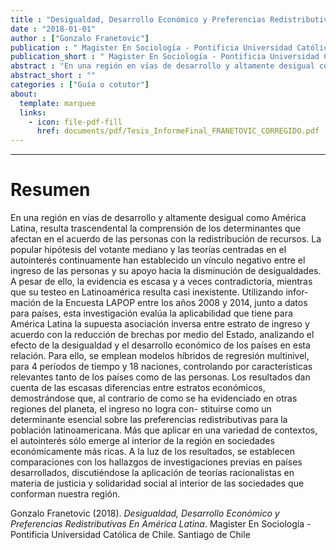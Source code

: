```yaml
---
title : "Desigualdad, Desarrollo Económico y Preferencias Redistributivas En América Latina"
date : "2018-01-01"
author : ["Gonzalo Franetovic"]
publication : " Magister En Sociología - Pontificia Universidad Católica de Chile. Santiago de Chile"
publication_short : " Magister En Sociología - Pontificia Universidad Católica de Chile. Santiago de Chile"
abstract : "En una región en vı́as de desarrollo y altamente desigual como América Latina, resulta trascendental la comprensión de los determinantes que afectan en el acuerdo de las personas con la redistribución de recursos. La popular hipótesis del votante mediano y las teorı́as centradas en el autointerés continuamente han establecido un vı́nculo negativo entre el ingreso de las personas y su apoyo hacia la disminución de desigualdades. A pesar de ello, la evidencia es escasa y a veces contradictoria, mientras que su testeo en Latinoamérica resulta casi inexistente. Utilizando infor- mación de la Encuesta LAPOP entre los años 2008 y 2014, junto a datos para paı́ses, esta investigación evalúa la aplicabilidad que tiene para América Latina la supuesta asociación inversa entre estrato de ingreso y acuerdo con la reducción de brechas por medio del Estado, analizando el efecto de la desigualdad y el desarrollo económico de los paı́ses en esta relación. Para ello, se emplean modelos hı́bridos de regresión multinivel, para 4 perı́odos de tiempo y 18 naciones, controlando por caracterı́sticas relevantes tanto de los paı́ses como de las personas. Los resultados dan cuenta de las escasas diferencias entre estratos económicos, demostrándose que, al contrario de como se ha evidenciado en otras regiones del planeta, el ingreso no logra con- stituirse como un determinante esencial sobre las preferencias redistributivas para la población latinoamericana. Más que aplicar en una variedad de contextos, el autointerés sólo emerge al interior de la región en sociedades económicamente más ricas. A la luz de los resultados, se establecen comparaciones con los hallazgos de investigaciones previas en paı́ses desarrollados, discutiéndose la aplicación de teorı́as racionalistas en materia de justicia y solidaridad social al interior de las sociedades que conforman nuestra región."
abstract_short : ""
categories : ["Guía o cotutor"]
about:
  template: marquee
  links:
    - icon: file-pdf-fill
      href: documents/pdf/Tesis_InformeFinal_FRANETOVIC_CORREGIDO.pdf
---
```

---

# Resumen
En una región en vı́as de desarrollo y altamente desigual como América Latina,
resulta trascendental la comprensión de los determinantes que afectan en el acuerdo
de las personas con la redistribución de recursos. La popular hipótesis del votante
mediano y las teorı́as centradas en el autointerés continuamente han establecido un
vı́nculo negativo entre el ingreso de las personas y su apoyo hacia la disminución
de desigualdades. A pesar de ello, la evidencia es escasa y a veces contradictoria,
mientras que su testeo en Latinoamérica resulta casi inexistente. Utilizando infor-
mación de la Encuesta LAPOP entre los años 2008 y 2014, junto a datos para paı́ses,
esta investigación evalúa la aplicabilidad que tiene para América Latina la supuesta
asociación inversa entre estrato de ingreso y acuerdo con la reducción de brechas por
medio del Estado, analizando el efecto de la desigualdad y el desarrollo económico
de los paı́ses en esta relación. Para ello, se emplean modelos hı́bridos de regresión
multinivel, para 4 perı́odos de tiempo y 18 naciones, controlando por caracterı́sticas
relevantes tanto de los paı́ses como de las personas. Los resultados dan cuenta de
las escasas diferencias entre estratos económicos, demostrándose que, al contrario
de como se ha evidenciado en otras regiones del planeta, el ingreso no logra con-
stituirse como un determinante esencial sobre las preferencias redistributivas para
la población latinoamericana. Más que aplicar en una variedad de contextos, el
autointerés sólo emerge al interior de la región en sociedades económicamente más
ricas. A la luz de los resultados, se establecen comparaciones con los hallazgos de
investigaciones previas en paı́ses desarrollados, discutiéndose la aplicación de teorı́as
racionalistas en materia de justicia y solidaridad social al interior de las sociedades
que conforman nuestra región.


::: {.callout-note title="How to cite this work"}

Gonzalo Franetovic (2018). *Desigualdad, Desarrollo Económico y Preferencias Redistributivas En América Latina*.  Magister En Sociología - Pontificia Universidad Católica de Chile. Santiago de Chile

:::

